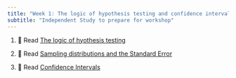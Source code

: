 ```yaml
---
title: "Week 1: The logic of hypothesis testing and confidence intervals"
subtitle: "Independent Study to prepare for workshop"
---
```


1. 📖 Read [The logic of hyothesis testing](https://3mmarand.github.io/comp4biosci/xx.html) 

2. 📖 Read [Sampling distributions and the Standard Error](https://3mmarand.github.io/comp4biosci/xx.html) 

3. 📖 Read [Confidence Intervals](https://3mmarand.github.io/comp4biosci/xx.html) 


